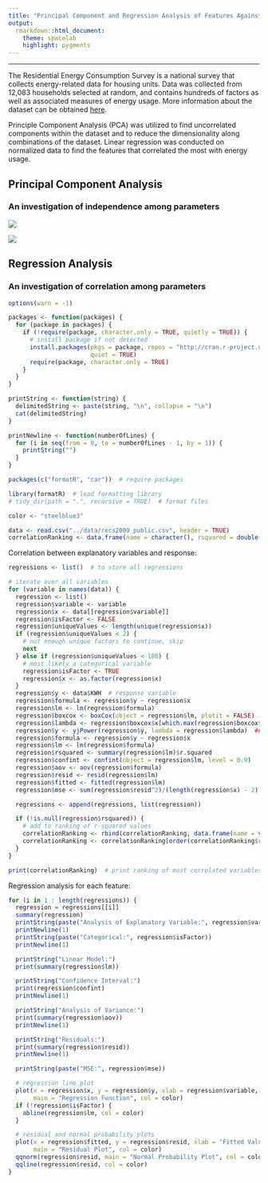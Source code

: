 ```yaml
---
title: "Principal Component and Regression Analysis of Features Against Household Energy Usage During the Year 2009"
output:
  rmarkdown::html_document:
    theme: spacelab
    highlight: pygments
---
```


---

The Residential Energy Consumption Survey is a national survey that collects energy-related data for housing units. Data was collected from 12,083 households selected at random, and contains hundreds of factors as well as associated measures of energy usage. More information about the dataset can be obtained [here](https://www.eia.gov/consumption/residential/data/2009/index.php?view=microdata).

Principle Component Analysis (PCA) was utilized to find uncorrelated components within the dataset and to reduce the dimensionality along combinations of the dataset. Linear regression was conducted on normalized data to find the features that correlated the most with energy usage.


## Principal Component Analysis
### An investigation of independence among parameters

![](sparse.png)

![](component.png)

## Regression Analysis
### An investigation of correlation among parameters

```r
options(warn = -1)

packages <- function(packages) {
  for (package in packages) {
    if (!require(package, character.only = TRUE, quietly = TRUE)) {
      # install package if not detected
      install.packages(pkgs = package, repos = "http://cran.r-project.org", 
                       quiet = TRUE)
      require(package, character.only = TRUE)
    }
  }
}

printString <- function(string) {
  delimitedString <- paste(string, "\n", collapse = "\n")
  cat(delimitedString)
}

printNewline <- function(numberOfLines) {
  for (i in seq(from = 0, to = numberOfLines - 1, by = 1)) {
    printString("")
  }
}

packages(c("formatR", "car"))  # require packages

library(formatR)  # load formatting library
# tidy_dir(path = ".", recursive = TRUE)  # format files

color <- "steelblue3"
```

```r
data <- read.csv("../data/recs2009_public.csv", header = TRUE)
correlationRanking <- data.frame(name = character(), rsquared = double(), lambda = double(), isFactor = logical(), stringsAsFactors = FALSE)
```

Correlation between explanatory variables and response:

```r
regressions <- list()  # to store all regressions

# iterate over all variables
for (variable in names(data)) {
  regression <- list()
  regression$variable <- variable
  regression$x <- data[[regression$variable]]
  regression$isFactor <- FALSE
  regression$uniqueValues <- length(unique(regression$x))
  if (regression$uniqueValues < 2) {
    # not enough unique factors to continue, skip
    next
  } else if (regression$uniqueValues < 100) {
    # most likely a categorical variable
    regression$isFactor <- TRUE
    regression$x <- as.factor(regression$x)
  }
  regression$y <- data$KWH  # response variable
  regression$formula <- regression$y ~ regression$x
  regression$lm <- lm(regression$formula)
  regression$boxcox <- boxCox(object = regression$lm, plotit = FALSE)
  regression$lambda <- regression$boxcox$x[which.max(regression$boxcox$y)]  # account for deviances in the normality of the errors
  regression$y <- yjPower(regression$y, lambda = regression$lambda)  ## transform data based on calculated lambda value
  regression$formula <- regression$y ~ regression$x
  regression$lm <- lm(regression$formula)
  regression$rsquared <- summary(regression$lm)$r.squared
  regression$confint <- confint(object = regression$lm, level = 0.9)
  regression$aov <- aov(regression$formula)
  regression$resid <- resid(regression$lm)
  regression$fitted <- fitted(regression$lm)
  regression$mse <- sum(regression$resid^2)/(length(regression$x) - 2)

  regressions <- append(regressions, list(regression))

  if (!is.null(regression$rsquared)) {
    # add to ranking of r-squared values
    correlationRanking <- rbind(correlationRanking, data.frame(name = variable, rsquared = regression$rsquared, lambda = regression$lambda, isfactor = regression$isFactor))
    correlationRanking <- correlationRanking[order(correlationRanking$rsquared, decreasing = TRUE), ]
  }
}

print(correlationRanking)  # print ranking of most correlated variables
```

Regression analysis for each feature:

```r
for (i in 1 : length(regressions)) {
  regression = regressions[[i]]
  summary(regression)
  printString(paste("Analysis of Explanatory Variable:", regression$variable))
  printNewline(1)
  printString(paste("Categorical:", regression$isFactor))
  printNewline(1)

  printString("Linear Model:")
  print(summary(regression$lm))

  printString("Confidence Interval:")
  print(regression$confint)
  printNewline(1)

  printString("Analysis of Variance:")
  print(summary(regression$aov))
  printNewline(1)

  printString("Residuals:")
  print(summary(regression$resid))
  printNewline(1)

  printString(paste("MSE:", regression$mse))

  # regression line plot
  plot(x = regression$x, y = regression$y, xlab = regression$variable, ylab = "KWH", 
       main = "Regression Function", col = color)
  if (!regression$isFactor) {
    abline(regression$lm, col = color)
  }

  # residual and normal probability plots
  plot(x = regression$fitted, y = regression$resid, xlab = "Fitted Values", ylab = "Residuals", 
       main = "Residual Plot", col = color)
  qqnorm(regression$resid, main = "Normal Probability Plot", col = color)
  qqline(regression$resid, col = color)
}
```

